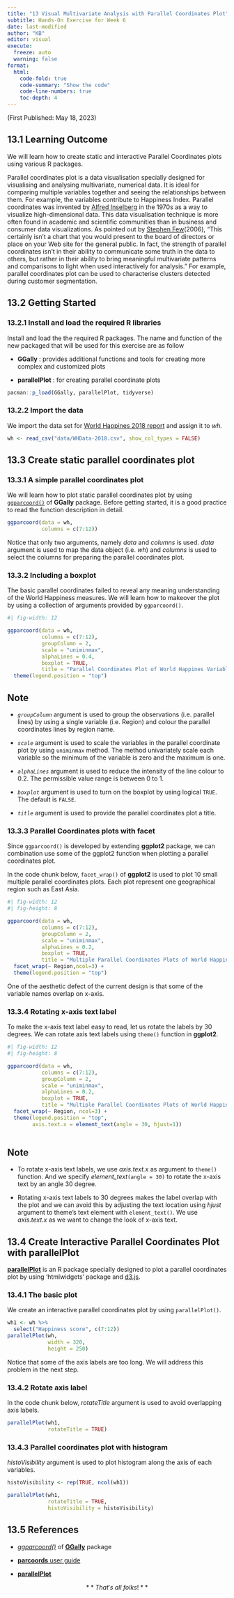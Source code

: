 ```yaml
---
title: "13 Visual Multivariate Analysis with Parallel Coordinates Plot"
subtitle: Hands-On Exercise for Week 6
date: last-modified
author: "KB"
editor: visual
execute:
  freeze: auto 
  warning: false
format:
  html:
    code-fold: true
    code-summary: "Show the code"
    code-line-numbers: true
    toc-depth: 4
---
```


(First Published: May 18, 2023)

## 13.1 Learning Outcome

We will learn how to create static and interactive Parallel Coordinates plots using various R packages.

Parallel coordinates plot is a data visualisation specially designed for visualising and analysing multivariate, numerical data. It is ideal for comparing multiple variables together and seeing the relationships between them. For example, the variables contribute to Happiness Index. Parallel coordinates was invented by [Alfred Inselberg](http://www.math.tau.ac.il/~aiisreal/) in the 1970s as a way to visualize high-dimensional data. This data visualisation technique is more often found in academic and scientific communities than in business and consumer data visualizations. As pointed out by [Stephen Few](https://www.perceptualedge.com/articles/b-eye/parallel_coordinates.pdf)(2006), "This certainly isn't a chart that you would present to the board of directors or place on your Web site for the general public. In fact, the strength of parallel coordinates isn't in their ability to communicate some truth in the data to others, but rather in their ability to bring meaningful multivariate patterns and comparisons to light when used interactively for analysis." For example, parallel coordinates plot can be used to characterise clusters detected during customer segmentation.

## 13.2 Getting Started

### 13.2.1 Install and load the required R libraries

Install and load the the required R packages. The name and function of the new packaged that will be used for this exercise are as follow

-   **GGally** : provides additional functions and tools for creating more complex and customized plots

-   **parallelPlot** : for creating parallel coordinate plots

```r
pacman::p_load(GGally, parallelPlot, tidyverse)
```

### 13.2.2 Import the data

We import the data set for [World Happines 2018 report](https://worldhappiness.report/ed/2018/) and assign it to *wh.*

```r
wh <- read_csv("data/WHData-2018.csv", show_col_types = FALSE)
```

## 13.3 Create static parallel coordinates plot

### 13.3.1 A simple parallel coordinates plot

We will learn how to plot static parallel coordinates plot by using [`ggparcoord()`](https://ggobi.github.io/ggally/reference/ggparcoord.html) of **GGally** package. Before getting started, it is a good practice to read the function description in detail.

```r
ggparcoord(data = wh, 
           columns = c(7:12))
```

Notice that only two arguments, namely *data* and *columns* is used. *data* argument is used to map the data object (i.e. *wh*) and *columns* is used to select the columns for preparing the parallel coordinates plot.

### 13.3.2 Including a boxplot

The basic parallel coordinates failed to reveal any meaning understanding of the World Happiness measures. We will learn how to makeover the plot by using a collection of arguments provided by `ggparcoord()`.

```r
#| fig-width: 12

ggparcoord(data = wh, 
           columns = c(7:12), 
           groupColumn = 2,
           scale = "uniminmax",
           alphaLines = 0.4,
           boxplot = TRUE, 
           title = "Parallel Coordinates Plot of World Happines Variables") +
  theme(legend.position = "top")
```

::: callout-note
## Note

-   *`groupColumn`* argument is used to group the observations (i.e. parallel lines) by using a single variable (i.e. Region) and colour the parallel coordinates lines by region name.

-   *`scale`* argument is used to scale the variables in the parallel coordinate plot by using `uniminmax` method. The method univariately scale each variable so the minimum of the variable is zero and the maximum is one.

-   *`alphaLines`* argument is used to reduce the intensity of the line colour to 0.2. The permissible value range is between 0 to 1.

-   *`boxplot`* argument is used to turn on the boxplot by using logical `TRUE`. The default is `FALSE`.

-   *`title`* argument is used to provide the parallel coordinates plot a title.
:::

### 13.3.3 Parallel Coordinates plots with facet

Since `ggparcoord()` is developed by extending **ggplot2** package, we can combination use some of the ggplot2 function when plotting a parallel coordinates plot.

In the code chunk below, `facet_wrap()` of **ggplot2** is used to plot 10 small multiple parallel coordinates plots. Each plot represent one geographical region such as East Asia.

```r
#| fig-width: 12
#| fig-height: 8

ggparcoord(data = wh, 
           columns = c(7:12), 
           groupColumn = 2,
           scale = "uniminmax",
           alphaLines = 0.2,
           boxplot = TRUE, 
           title = "Multiple Parallel Coordinates Plots of World Happines Variables by Region") +
  facet_wrap(~ Region,ncol=3) +
  theme(legend.position = "top")
```

One of the aesthetic defect of the current design is that some of the variable names overlap on x-axis.

### 13.3.4 Rotating x-axis text label

To make the x-axis text label easy to read, let us rotate the labels by 30 degrees. We can rotate axis text labels using `theme()` function in **ggplot2**.

```r
#| fig-width: 12
#| fig-height: 8

ggparcoord(data = wh, 
           columns = c(7:12), 
           groupColumn = 2,
           scale = "uniminmax",
           alphaLines = 0.2,
           boxplot = TRUE, 
           title = "Multiple Parallel Coordinates Plots of World Happines Variables by Region") +
  facet_wrap(~ Region, ncol=3) +
  theme(legend.position = "top",
        axis.text.x = element_text(angle = 30, hjust=1))
  
```

::: callout-note
## Note

-   To rotate x-axis text labels, we use *axis.text.x* as argument to `theme()` function. And we specify *element_text*`(angle = 30)` to rotate the x-axis text by an angle 30 degree.

-   Rotating x-axis text labels to 30 degrees makes the label overlap with the plot and we can avoid this by adjusting the text location using *hjust* argument to theme's text element with `element_text()`. We use *axis.text.x* as we want to change the look of x-axis text.
:::

## 13.4 Create Interactive Parallel Coordinates Plot with **parallelPlot**

[**parallelPlot**](https://cran.r-project.org/web/packages/parallelPlot/) is an R package specially designed to plot a parallel coordinates plot by using 'htmlwidgets' package and [d3.js](https://d3js.org/).

### 13.4.1 The basic plot

We create an interactive parallel coordinates plot by using `parallelPlot()`.

```r

wh1 <- wh %>%
  select("Happiness score", c(7:12))
parallelPlot(wh,
             width = 320,
             height = 250)
```

Notice that some of the axis labels are too long. We will address this problem in the next step.

### 13.4.2 Rotate axis label

In the code chunk below, *rotateTitle* argument is used to avoid overlapping axis labels.

```r
parallelPlot(wh1,
             rotateTitle = TRUE)
```

### 13.4.3 Parallel coordinates plot with histogram

*histoVisibility* argument is used to plot histogram along the axis of each variables.

```r
histoVisibility <- rep(TRUE, ncol(wh1))

parallelPlot(wh1,
             rotateTitle = TRUE,
             histoVisibility = histoVisibility)
```

## 13.5 References

-   [*ggparcoord()*](http://ggobi.github.io/ggally/reference/ggparcoord.html) of [**GGally**](http://ggobi.github.io/ggally/) package

-   [**parcoords** user guide](https://cran.r-project.org/web/packages/parcoords/parcoords.pdf)

-   [**parallelPlot**](https://cran.r-project.org/web/packages/parallelPlot/parallelPlot.pdf)

::: {style="text-align: center"}
$**That's$ $all$ $folks!**$
:::
